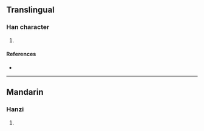 {{character info/new}}
==Translingual==

===Han character===
{{Han char|rn=85|rad=水|as=20|sn=23|four=37120|canj=EANJ|ids=⿰氵闡}}

# {{defn|Han|sort=水20}}

====References====
* {{Han ref|kx=0663.310|dkj=18793|dj=1072.190|hdz=31797.060|uh=705B|ud=28763|bh=F7E4|bd=63460}}

----

==Mandarin==

===Hanzi===
{{cmn-hanzi|pin=[[chǎn]] ([[chan3]])|wg=[[ch'an3|ch'an<sup>3</sup>]]}}

# {{defn|lang=cmn|sort=水20}}